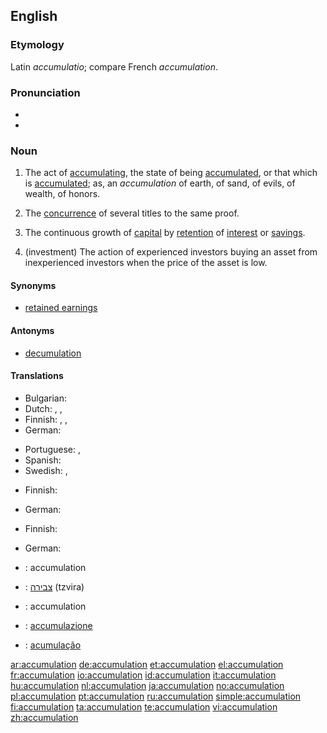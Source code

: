==English==

===Etymology===
Latin ''accumulatio''; compare French ''accumulation''.

===Pronunciation===
* {{audio|en-us-accumulation.ogg|Audio (US)}}
* {{rhymes|eɪʃən}}

===Noun===
{{en-noun}}

# The act of [[accumulating]], the state of being [[accumulated]], or that which is [[accumulated]]; as, an ''accumulation'' of earth, of sand, of evils, of wealth, of honors.
# {{legal}} The [[concurrence]] of several titles to the same proof.
# {{accounting}} The continuous growth of [[capital]] by [[retention]] of [[interest]] or [[savings]].
# (investment) The action of experienced investors buying an asset from inexperienced investors when the price of the asset is low.

====Synonyms====
* {{sense|accounting}} [[retained earnings]]

====Antonyms====
* [[decumulation]]

<!--====Derived terms====
* Accumulation of energy or power, the [[storing]] of energy by means of weights lifted or masses put in motion; electricity stored.
* An accumulation of degrees, ''(English University):'' the taking of several together, or at smaller intervals than usual or than is allowed by the rules.
-->

====Translations====
{{trans-top|act of accumulating, the state of being accumulated}}
* Bulgarian: {{t|bg|натрупване}}
* Dutch: {{t+|nl|accumulatie|f}}, {{t|nl|opstapeling|f}}, {{t-|nl|opeenhoping|f}}
* Finnish: {{t-|fi|kertyminen}}, {{t|fi|kasaantuminen}}, {{t-|fi|akkumulaatio}}
* German: {{t+|de|Anhäufung|f}}
{{trans-mid}}
* Portuguese: {{t+|pt|acumulação|f}},  {{t+|pt|acúmulo|m}}
* Spanish: {{t|es|acumulación|f}}
* Swedish: {{t+|sv|ackumulation}},  {{t|sv|ackumulering}}
{{trans-bottom}}

{{trans-top|concurrence of several titles to the same proof}}
* Finnish: {{t|fi|konkurrenssi}}
{{trans-mid}}
* German: {{t+|de|Konkurrenz|f}}
{{trans-bottom}}

{{trans-top|continuous growth of capital by retention of interest or savings}}
* Finnish: {{t|fi|karttuminen}}
{{trans-mid}}
* German: {{t+|de|Anhäufung|f}}
{{trans-bottom}}

{{checktrans-top}}
* {{ttbc|fr}}: accumulation {{f}}
* {{ttbc|he}}: [[צבירה]] (tzvira) {{f}}
* {{ttbc|ia}}: accumulation
* {{ttbc|it}}: [[accumulazione]]
* {{ttbc|pt}}: [[acumulação]]
{{trans-bottom}}

[[ar:accumulation]]
[[de:accumulation]]
[[et:accumulation]]
[[el:accumulation]]
[[fr:accumulation]]
[[io:accumulation]]
[[id:accumulation]]
[[it:accumulation]]
[[hu:accumulation]]
[[nl:accumulation]]
[[ja:accumulation]]
[[no:accumulation]]
[[pl:accumulation]]
[[pt:accumulation]]
[[ru:accumulation]]
[[simple:accumulation]]
[[fi:accumulation]]
[[ta:accumulation]]
[[te:accumulation]]
[[vi:accumulation]]
[[zh:accumulation]]